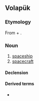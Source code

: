 ==Volapük==

===Etymology===
From {{m|vo|stel||star}} + {{m|vo|naf||ship}}.

===Noun===
{{vo-noun}}

# [[spaceship]]
# [[spacecraft]]

====Declension====
{{vo-decl-noun}}

====Derived terms====
* {{l|vo|stelanafan}}
